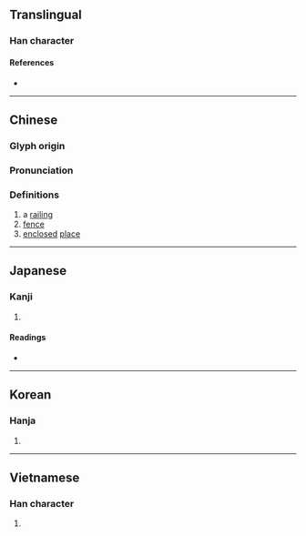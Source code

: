 {{character info/new}}
==Translingual==

===Han character===
{{Han char|rn=75|rad=木|as=11|sn=15|four=44430|canj=DDK|ids=⿱棥大}}

====References====
* {{Han ref|kx=0549.150|dkj=15414|dj=0937.130|hdz=21282.020|uh=6A0A|ud=27146|bh=BCD4|bd=48340}}

----

==Chinese==
{{zh-forms}}

===Glyph origin===
{{Han etym}}

===Pronunciation===
{{zh-pron
|m=fán
|c=faan4
|mn=qz,xm,zz:hoân/qz:hân
|mn_note=hoân - literary; hân - vernacular
|mc=y
|oc=y
|ma=
|cat=n
}}

===Definitions===
{{zh-hanzi}}

# a [[railing]]
# [[fence]]
# [[enclosed]] [[place]]

----

==Japanese==

===Kanji===
{{ja-kanji|grade=|rs=木11}}

# {{defn|lang=ja|sort=木11}}

====Readings====
* {{ja-readings|on=[[はん]] (han)|kun=[[まがき]] (magaki)}}

----

==Korean==

===Hanja===
{{ko-hanja|hangeul=번|eumhun=|rv=beon|mr=pŏn|y=pen}}

# {{defn|lang=ko|sort=木11}}

----

==Vietnamese==

===Han character===
{{vi-hantu|[[phàn]], [[phưng]], [[phiền]]|rs=木11}}

# {{defn|lang=vi|sort=木11}}